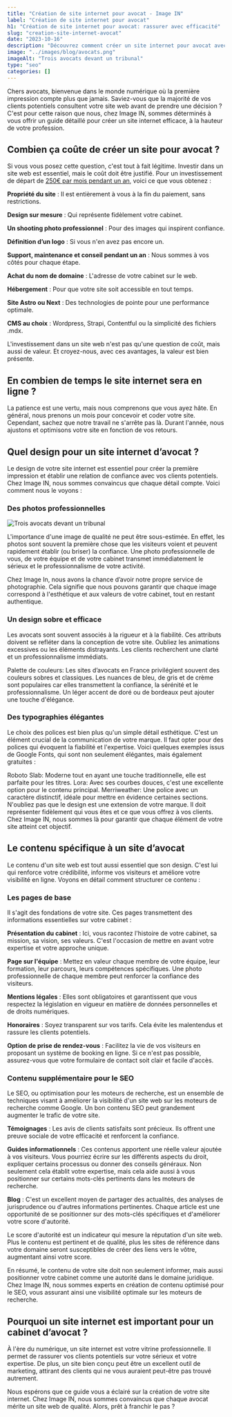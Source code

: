 ```yaml
---
title: "Création de site internet pour avocat - Image IN"
label: "Création de site internet pour avocat"
h1: "Création de site internet pour avocat: rassurer avec efficacité"
slug: "creation-site-internet-avocat"
date: "2023-10-16"
description: "Découvrez comment créer un site internet pour avocat avec Image IN. De la conception au contenu, nous couvrons tout ce dont vous avez besoin pour présenter votre cabinet juridique en ligne avec professionnalisme et expertise."
image: "../images/blog/avocats.png"
imageAlt: "Trois avocats devant un tribunal"
type: "seo"
categories: []
---
```


Chers avocats, bienvenue dans le monde numérique où la première impression compte plus que jamais. Saviez-vous que la majorité de vos clients potentiels consultent votre site web avant de prendre une décision ? C'est pour cette raison que nous, chez Image IN, sommes déterminés à vous offrir un guide détaillé pour créer un site internet efficace, à la hauteur de votre profession.

## Combien ça coûte de créer un site pour avocat ?

Si vous vous posez cette question, c'est tout à fait légitime. Investir dans un site web est essentiel, mais le coût doit être justifié. Pour un investissement de départ de [250€ par mois pendant un an](/votre-site-a-250-euros-par-mois-pendant-1-an/), voici ce que vous obtenez :

**Propriété du site** : Il est entièrement à vous à la fin du paiement, sans restrictions.

**Design sur mesure** : Qui représente fidèlement votre cabinet.

**Un shooting photo professionnel** : Pour des images qui inspirent confiance.

**Définition d’un logo** : Si vous n'en avez pas encore un.

**Support, maintenance et conseil pendant un an** : Nous sommes à vos côtés pour chaque étape.

**Achat du nom de domaine** : L'adresse de votre cabinet sur le web.

**Hébergement** : Pour que votre site soit accessible en tout temps.

**Site Astro ou Next** : Des technologies de pointe pour une performance optimale.

**CMS au choix** : Wordpress, Strapi, Contentful ou la simplicité des fichiers .mdx.

L'investissement dans un site web n'est pas qu'une question de coût, mais aussi de valeur. Et croyez-nous, avec ces avantages, la valeur est bien présente.

## En combien de temps le site internet sera en ligne ?

La patience est une vertu, mais nous comprenons que vous ayez hâte. En général, nous prenons un mois pour concevoir et coder votre site. Cependant, sachez que notre travail ne s'arrête pas là. Durant l'année, nous ajustons et optimisons votre site en fonction de vos retours.

## Quel design pour un site internet d’avocat ?

Le design de votre site internet est essentiel pour créer la première impression et établir une relation de confiance avec vos clients potentiels. Chez Image IN, nous sommes convaincus que chaque détail compte. Voici comment nous le voyons :

### Des photos professionnelles

![Trois avocats devant un tribunal](../images/blog/avocats.png)

L'importance d'une image de qualité ne peut être sous-estimée. En effet, les photos sont souvent la première chose que les visiteurs voient et peuvent rapidement établir (ou briser) la confiance. Une photo professionnelle de vous, de votre équipe et de votre cabinet transmet immédiatement le sérieux et le professionnalisme de votre activité.

Chez Image In, nous avons la chance d’avoir notre propre service de photographie. Cela signifie que nous pouvons garantir que chaque image correspond à l'esthétique et aux valeurs de votre cabinet, tout en restant authentique.

### Un design sobre et efficace

Les avocats sont souvent associés à la rigueur et à la fiabilité. Ces attributs doivent se refléter dans la conception de votre site. Oubliez les animations excessives ou les éléments distrayants. Les clients recherchent une clarté et un professionnalisme immédiats.

Palette de couleurs: Les sites d’avocats en France privilégient souvent des couleurs sobres et classiques. Les nuances de bleu, de gris et de crème sont populaires car elles transmettent la confiance, la sérénité et le professionnalisme. Un léger accent de doré ou de bordeaux peut ajouter une touche d'élégance.
### Des typographies élégantes

Le choix des polices est bien plus qu'un simple détail esthétique. C'est un élément crucial de la communication de votre marque. Il faut opter pour des polices qui évoquent la fiabilité et l'expertise. Voici quelques exemples issus de Google Fonts, qui sont non seulement élégantes, mais également gratuites :

Roboto Slab: Moderne tout en ayant une touche traditionnelle, elle est parfaite pour les titres.
Lora: Avec ses courbes douces, c'est une excellente option pour le contenu principal.
Merriweather: Une police avec un caractère distinctif, idéale pour mettre en évidence certaines sections.
N'oubliez pas que le design est une extension de votre marque. Il doit représenter fidèlement qui vous êtes et ce que vous offrez à vos clients. Chez Image IN, nous sommes là pour garantir que chaque élément de votre site atteint cet objectif.

## Le contenu spécifique à un site d’avocat

Le contenu d'un site web est tout aussi essentiel que son design. C'est lui qui renforce votre crédibilité, informe vos visiteurs et améliore votre visibilité en ligne. Voyons en détail comment structurer ce contenu :

### Les pages de base

Il s'agit des fondations de votre site. Ces pages transmettent des informations essentielles sur votre cabinet :

**Présentation du cabinet** : Ici, vous racontez l'histoire de votre cabinet, sa mission, sa vision, ses valeurs. C'est l'occasion de mettre en avant votre expertise et votre approche unique.

**Page sur l'équipe** : Mettez en valeur chaque membre de votre équipe, leur formation, leur parcours, leurs compétences spécifiques. Une photo professionnelle de chaque membre peut renforcer la confiance des visiteurs.

**Mentions légales** : Elles sont obligatoires et garantissent que vous respectez la législation en vigueur en matière de données personnelles et de droits numériques.

**Honoraires** : Soyez transparent sur vos tarifs. Cela évite les malentendus et rassure les clients potentiels.

**Option de prise de rendez-vous** : Facilitez la vie de vos visiteurs en proposant un système de booking en ligne. Si ce n'est pas possible, assurez-vous que votre formulaire de contact soit clair et facile d'accès.

### Contenu supplémentaire pour le SEO

Le SEO, ou optimisation pour les moteurs de recherche, est un ensemble de techniques visant à améliorer la visibilité d'un site web sur les moteurs de recherche comme Google. Un bon contenu SEO peut grandement augmenter le trafic de votre site.

**Témoignages** : Les avis de clients satisfaits sont précieux. Ils offrent une preuve sociale de votre efficacité et renforcent la confiance.

**Guides informationnels** : Ces contenus apportent une réelle valeur ajoutée à vos visiteurs. Vous pourriez écrire sur les différents aspects du droit, expliquer certains processus ou donner des conseils généraux. Non seulement cela établit votre expertise, mais cela aide aussi à vous positionner sur certains mots-clés pertinents dans les moteurs de recherche.

**Blog** : C'est un excellent moyen de partager des actualités, des analyses de jurisprudence ou d'autres informations pertinentes. Chaque article est une opportunité de se positionner sur des mots-clés spécifiques et d'améliorer votre score d'autorité.

Le score d'autorité est un indicateur qui mesure la réputation d'un site web. Plus le contenu est pertinent et de qualité, plus les sites de référence dans votre domaine seront susceptibles de créer des liens vers le vôtre, augmentant ainsi votre score.

En résumé, le contenu de votre site doit non seulement informer, mais aussi positionner votre cabinet comme une autorité dans le domaine juridique. Chez Image IN, nous sommes experts en création de contenu optimisé pour le SEO, vous assurant ainsi une visibilité optimale sur les moteurs de recherche.

## Pourquoi un site internet est important pour un cabinet d’avocat ?

À l'ère du numérique, un site internet est votre vitrine professionnelle. Il permet de rassurer vos clients potentiels sur votre sérieux et votre expertise. De plus, un site bien conçu peut être un excellent outil de marketing, attirant des clients qui ne vous auraient peut-être pas trouvé autrement.

Nous espérons que ce guide vous a éclairé sur la création de votre site internet. Chez Image IN, nous sommes convaincus que chaque avocat mérite un site web de qualité. Alors, prêt à franchir le pas ?